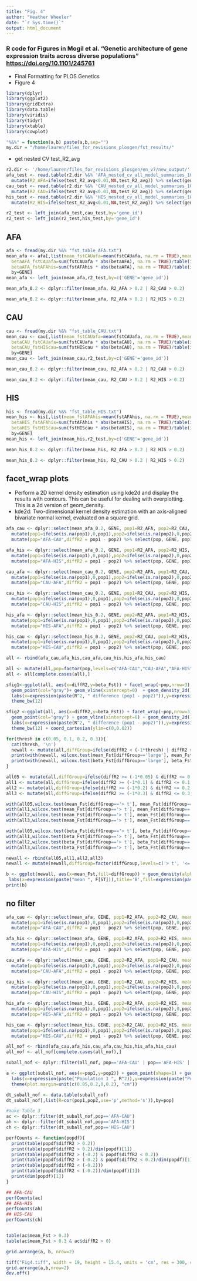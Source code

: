 ```yaml
---
title: "Fig. 4"
author: "Heather Wheeler"
date: "`r Sys.time()`"
output: html_document
---
```


### R code for Figures in Mogil et al. "Genetic architecture of gene expression traits across diverse populations" <https://doi.org/10.1101/245761>
- Final Formatting for PLOS Genetics
- Figure 4

```r
library(dplyr)
library(ggplot2)
library(gridExtra)
library(data.table)
library(viridis)
library(tidyr)
library(xtable)
library(cowplot)

"%&%" = function(a,b) paste(a,b,sep="")
my.dir = "/home/lauren/files_for_revisions_plosgen/fst_results/"
```

- get nested CV test_R2_avg
```r
r2.dir <- '/home/lauren/files_for_revisions_plosgen/en_v7/new_output/'
afa_test <- read.table(r2.dir %&% 'AFA_nested_cv_all_model_summaries_10_peer_3pcs.txt',header=T) %>% 
  mutate(R2_AFA=ifelse(test_R2_avg<0.01,NA,test_R2_avg)) %>% select(gene_id,R2_AFA)
cau_test <- read.table(r2.dir %&% 'CAU_nested_cv_all_model_summaries_10_peer_3pcs.txt',header=T) %>% 
  mutate(R2_CAU=ifelse(test_R2_avg<0.01,NA,test_R2_avg)) %>% select(gene_id,R2_CAU)
his_test <- read.table(r2.dir %&% 'HIS_nested_cv_all_model_summaries_10_peer_3pcs.txt',header=T) %>% 
  mutate(R2_HIS=ifelse(test_R2_avg<0.01,NA,test_R2_avg)) %>% select(gene_id,R2_HIS)

r2_test <- left_join(afa_test,cau_test,by='gene_id')
r2_test <- left_join(r2_test,his_test,by='gene_id')
```

## AFA 
```r
afa <- fread(my.dir %&% "fst_table_AFA.txt")
mean_afa <- afa[,list(mean_fstCAUafa=mean(fstCAUafa, na.rm = TRUE),mean_fstAFAhis=mean(fstAFAhis, na.rm = TRUE),
  betaAFA_fstCAUafa=sum(fstCAUafa * abs(betaAFA), na.rm = TRUE)/table(is.na(fstCAUafa * betaAFA))[[1]],
  betaAFA_fstAFAhis=sum(fstAFAhis * abs(betaAFA), na.rm = TRUE)/table(is.na(fstAFAhis * betaAFA))[[1]]),
  by=GENE]
mean_afa <- left_join(mean_afa,r2_test,by=c('GENE'='gene_id'))

mean_afa_0.2 <- dplyr::filter(mean_afa, R2_AFA > 0.2 | R2_CAU > 0.2)

mean_afa_0.2 <- dplyr::filter(mean_afa, R2_AFA > 0.2 | R2_HIS > 0.2)
```

## CAU
```r
cau <- fread(my.dir %&% "fst_table_CAU.txt")
mean_cau <- cau[,list(mean_fstCAUafa=mean(fstCAUafa, na.rm = TRUE),mean_fstHIScau=mean(fstHIScau, na.rm = TRUE),
  betaCAU_fstCAUafa=sum(fstCAUafa * abs(betaCAU), na.rm = TRUE)/table(is.na(fstCAUafa * betaCAU))[[1]],
  betaCAU_fstHIScau=sum(fstHIScau * abs(betaCAU), na.rm = TRUE)/table(is.na(fstHIScau * betaCAU))[[1]]),
  by=GENE]
mean_cau <- left_join(mean_cau,r2_test,by=c('GENE'='gene_id'))

mean_cau_0.2 <- dplyr::filter(mean_cau, R2_AFA > 0.2 | R2_CAU > 0.2)

mean_cau_0.2 <- dplyr::filter(mean_cau, R2_CAU > 0.2 | R2_HIS > 0.2)
```

## HIS
```r
his <- fread(my.dir %&% "fst_table_HIS.txt")
mean_his <- his[,list(mean_fstAFAhis=mean(fstAFAhis, na.rm = TRUE),mean_fstHIScau=mean(fstHIScau, na.rm = TRUE),
  betaHIS_fstAFAhis=sum(fstAFAhis * abs(betaHIS), na.rm = TRUE)/table(is.na(fstAFAhis * betaHIS))[[1]],
  betaHIS_fstHIScau=sum(fstHIScau * abs(betaHIS), na.rm = TRUE)/table(is.na(fstHIScau * betaHIS))[[1]]),
  by=GENE]
mean_his <- left_join(mean_his,r2_test,by=c('GENE'='gene_id'))

mean_his_0.2 <- dplyr::filter(mean_his, R2_AFA > 0.2 | R2_HIS > 0.2)

mean_his_0.2 <- dplyr::filter(mean_his, R2_CAU > 0.2 | R2_HIS > 0.2)
```

## facet_wrap plots
- Perform a 2D kernel density estimation using kde2d and display the results with contours. This can be useful for dealing with overplotting. This is a 2d version of geom_density.
- kde2d: Two-dimensional kernel density estimation with an axis-aligned bivariate normal kernel, evaluated on a square grid.
```r
afa_cau <- dplyr::select(mean_afa_0.2, GENE, pop1=R2_AFA, pop2=R2_CAU, mean_Fst=mean_fstCAUafa, beta_Fst=betaAFA_fstCAUafa) %>% 
  mutate(pop1=ifelse(is.na(pop1),0,pop1),pop2=ifelse(is.na(pop2),0,pop2)) %>% 
  mutate(pop="AFA-CAU",diffR2 = pop1 - pop2) %>% select(pop, GENE, pop1, pop2, diffR2, mean_Fst, beta_Fst)

afa_his <- dplyr::select(mean_afa_0.2, GENE, pop1=R2_AFA, pop2=R2_HIS, mean_Fst=mean_fstAFAhis, beta_Fst=betaAFA_fstAFAhis) %>% 
  mutate(pop1=ifelse(is.na(pop1),0,pop1),pop2=ifelse(is.na(pop2),0,pop2)) %>% 
  mutate(pop="AFA-HIS",diffR2 = pop1 - pop2) %>% select(pop, GENE, pop1, pop2, diffR2, mean_Fst, beta_Fst)

cau_afa <- dplyr::select(mean_cau_0.2, GENE, pop2=R2_AFA, pop1=R2_CAU, mean_Fst=mean_fstCAUafa, beta_Fst=betaCAU_fstCAUafa) %>% 
  mutate(pop1=ifelse(is.na(pop1),0,pop1),pop2=ifelse(is.na(pop2),0,pop2)) %>% 
  mutate(pop="CAU-AFA",diffR2 = pop1 - pop2) %>% select(pop, GENE, pop1, pop2, diffR2, mean_Fst, beta_Fst)

cau_his <- dplyr::select(mean_cau_0.2, GENE, pop1=R2_CAU, pop2=R2_HIS, mean_Fst=mean_fstHIScau, beta_Fst=betaCAU_fstHIScau) %>% 
  mutate(pop1=ifelse(is.na(pop1),0,pop1),pop2=ifelse(is.na(pop2),0,pop2)) %>% 
  mutate(pop="CAU-HIS",diffR2 = pop1 - pop2) %>% select(pop, GENE, pop1, pop2, diffR2, mean_Fst, beta_Fst)

his_afa <- dplyr::select(mean_his_0.2, GENE, pop2=R2_AFA, pop1=R2_HIS, mean_Fst=mean_fstAFAhis, beta_Fst=betaHIS_fstAFAhis) %>% 
  mutate(pop1=ifelse(is.na(pop1),0,pop1),pop2=ifelse(is.na(pop2),0,pop2)) %>% 
  mutate(pop="HIS-AFA",diffR2 = pop1 - pop2) %>% select(pop, GENE, pop1, pop2, diffR2, mean_Fst, beta_Fst)

his_cau <- dplyr::select(mean_his_0.2, GENE, pop2=R2_CAU, pop1=R2_HIS, mean_Fst=mean_fstHIScau, beta_Fst=betaHIS_fstHIScau) %>% 
  mutate(pop1=ifelse(is.na(pop1),0,pop1),pop2=ifelse(is.na(pop2),0,pop2)) %>% 
  mutate(pop="HIS-CAU",diffR2 = pop1 - pop2) %>% select(pop, GENE, pop1, pop2, diffR2, mean_Fst, beta_Fst)

all <- rbind(afa_cau,afa_his,cau_afa,cau_his,his_afa,his_cau)

all <- mutate(all,pop=factor(pop,levels=c("AFA-CAU","CAU-AFA","AFA-HIS","HIS-AFA","HIS-CAU","CAU-HIS")))
all <- all[complete.cases(all),]

sfig1<-ggplot(all, aes(x=diffR2,y=beta_Fst)) + facet_wrap(~pop,nrow=3) + 
  geom_point(col="gray")+ geom_vline(xintercept=0)  + geom_density_2d() + 
  labs(x=expression(paste(R^2, " difference (pop1 - pop2)")),y=expression(paste("weighted mean ", F[ST]))) + 
  theme_bw(12)

sfig2 <-ggplot(all, aes(x=diffR2,y=beta_Fst)) + facet_wrap(~pop,nrow=3)  +
  geom_point(col="gray") + geom_vline(xintercept=0) + geom_density_2d() + 
  labs(x=expression(paste(R^2, " difference (pop1 - pop2)")),y=expression(paste("ZOOM weighted mean ", F[ST]))) + 
  theme_bw(12) + coord_cartesian(ylim=c(0,0.02)) 
```

```r
for(thresh in c(0.05, 0.1, 0.2, 0.3)){
  cat(thresh, '\n')
  newall <- mutate(all,diffGroup=ifelse(diffR2 < (-1*thresh) | diffR2 > thresh, 'large', 'small'))
  print(with(newall, wilcox.test(mean_Fst[diffGroup=='large'], mean_Fst[diffGroup=='small'])))
  print(with(newall, wilcox.test(beta_Fst[diffGroup=='large'], beta_Fst[diffGroup=='small'])))
}

all05 <- mutate(all,diffGroup=ifelse(diffR2 >= (-1*0.05) & diffR2 <= 0.05, '<= t', '> t'),absdiffR2=abs(diffR2),thres='t = 0.05')
all1 <- mutate(all,diffGroup=ifelse(diffR2 >= (-1*0.1) & diffR2 <= 0.1, '<= t', '> t'),absdiffR2=abs(diffR2),thres='t = 0.1')
all2 <- mutate(all,diffGroup=ifelse(diffR2 >= (-1*0.2) & diffR2 <= 0.2, '<= t', '> t'),absdiffR2=abs(diffR2),thres='t = 0.2')
all3 <- mutate(all,diffGroup=ifelse(diffR2 >= (-1*0.3) & diffR2 <= 0.3, '<= t', '> t'),absdiffR2=abs(diffR2),thres='t = 0.3')

with(all05,wilcox.test(mean_Fst[diffGroup=='> t'], mean_Fst[diffGroup=='<= t']))$p.value
with(all1,wilcox.test(mean_Fst[diffGroup=='> t'], mean_Fst[diffGroup=='<= t']))$p.value
with(all2,wilcox.test(mean_Fst[diffGroup=='> t'], mean_Fst[diffGroup=='<= t']))$p.value
with(all3,wilcox.test(mean_Fst[diffGroup=='> t'], mean_Fst[diffGroup=='<= t']))$p.value

with(all05,wilcox.test(beta_Fst[diffGroup=='> t'], beta_Fst[diffGroup=='<= t']))$p.value
with(all1,wilcox.test(beta_Fst[diffGroup=='> t'], beta_Fst[diffGroup=='<= t']))$p.value
with(all2,wilcox.test(beta_Fst[diffGroup=='> t'], beta_Fst[diffGroup=='<= t']))$p.value
with(all3,wilcox.test(beta_Fst[diffGroup=='> t'], beta_Fst[diffGroup=='<= t']))$p.value

newall <- rbind(all05,all1,all2,all3)
newall <- mutate(newall,diffGroup=factor(diffGroup,levels=c('> t', '<= t')))
```

```r
b <- ggplot(newall, aes(x=mean_Fst,fill=diffGroup)) + geom_density(alpha=0.7)+ facet_wrap(~thres,nrow=1) +
 labs(x=expression(paste("mean ", F[ST])),title='B',fill=expression(paste("|",R^2, " difference|"))) + theme_bw(12) +  theme(plot.margin=unit(c(0,0.2,0,0.2), "cm")) + scale_fill_viridis(discrete = TRUE) + coord_cartesian(xlim=c(0,0.22)) + theme(legend.justification=c(0,1), legend.position=c(0.84,0.995),legend.title = element_text(size=10),legend.text = element_text(size=10),legend.key.size = unit(0.6, "cm"),plot.margin=unit(c(0,0.2,0,0.2), "cm"))
print(b)
```


## no filter
```r
afa_cau <- dplyr::select(mean_afa, GENE, pop1=R2_AFA, pop2=R2_CAU, mean_Fst=mean_fstCAUafa, beta_Fst=betaAFA_fstCAUafa) %>% 
  mutate(pop1=ifelse(is.na(pop1),0,pop1),pop2=ifelse(is.na(pop2),0,pop2)) %>% 
  mutate(pop="AFA-CAU",diffR2 = pop1 - pop2) %>% select(pop, GENE, pop1, pop2, diffR2, mean_Fst, beta_Fst)

afa_his <- dplyr::select(mean_afa, GENE, pop1=R2_AFA, pop2=R2_HIS, mean_Fst=mean_fstAFAhis, beta_Fst=betaAFA_fstAFAhis) %>% 
  mutate(pop1=ifelse(is.na(pop1),0,pop1),pop2=ifelse(is.na(pop2),0,pop2)) %>%
  mutate(pop="AFA-HIS",diffR2 = pop1 - pop2) %>% select(pop, GENE, pop1, pop2, diffR2, mean_Fst, beta_Fst)

cau_afa <- dplyr::select(mean_cau, GENE, pop2=R2_AFA, pop1=R2_CAU, mean_Fst=mean_fstCAUafa, beta_Fst=betaCAU_fstCAUafa) %>% 
  mutate(pop1=ifelse(is.na(pop1),0,pop1),pop2=ifelse(is.na(pop2),0,pop2)) %>%
  mutate(pop="CAU-AFA",diffR2 = pop1 - pop2) %>% select(pop, GENE, pop1, pop2, diffR2, mean_Fst, beta_Fst)

cau_his <- dplyr::select(mean_cau, GENE, pop1=R2_CAU, pop2=R2_HIS, mean_Fst=mean_fstHIScau, beta_Fst=betaCAU_fstHIScau) %>% 
  mutate(pop1=ifelse(is.na(pop1),0,pop1),pop2=ifelse(is.na(pop2),0,pop2)) %>%
  mutate(pop="CAU-HIS",diffR2 = pop1 - pop2) %>% select(pop, GENE, pop1, pop2, diffR2, mean_Fst, beta_Fst)

his_afa <- dplyr::select(mean_his, GENE, pop2=R2_AFA, pop1=R2_HIS, mean_Fst=mean_fstAFAhis, beta_Fst=betaHIS_fstAFAhis) %>% 
  mutate(pop1=ifelse(is.na(pop1),0,pop1),pop2=ifelse(is.na(pop2),0,pop2)) %>%
  mutate(pop="HIS-AFA",diffR2 = pop1 - pop2) %>% select(pop, GENE, pop1, pop2, diffR2, mean_Fst, beta_Fst)

his_cau <- dplyr::select(mean_his, GENE, pop2=R2_CAU, pop1=R2_HIS, mean_Fst=mean_fstHIScau, beta_Fst=betaHIS_fstHIScau) %>% 
  mutate(pop1=ifelse(is.na(pop1),0,pop1),pop2=ifelse(is.na(pop2),0,pop2)) %>%
  mutate(pop="HIS-CAU",diffR2 = pop1 - pop2) %>% select(pop, GENE, pop1, pop2, diffR2, mean_Fst, beta_Fst)

all_nof <- rbind(afa_cau,afa_his,cau_afa,cau_his,his_afa,his_cau)
all_nof <- all_nof[complete.cases(all_nof),]

suball_nof <- dplyr::filter(all_nof, pop=='AFA-CAU' | pop=='AFA-HIS' | pop=='HIS-CAU') 

a <- ggplot(suball_nof, aes(x=pop1,y=pop2)) + geom_point(shape=1) + geom_abline(slope=1,intercept=0,col='blue') + facet_wrap(~pop,nrow=1) + theme_bw(12)+
  labs(x=expression(paste("Population 1 ", R^2)),y=expression(paste("Populaton 2 ", R^2)),title='A') + 
  theme(plot.margin=unit(c(0.05,0.2,0,0.2), "cm"))

dt_suball_nof <- data.table(suball_nof)
dt_suball_nof[,list(R=cor(pop1,pop2,use='p',method='s')),by=pop]

#make Table 3
ac <- dplyr::filter(dt_suball_nof,pop=='AFA-CAU')
ah <- dplyr::filter(dt_suball_nof,pop=='AFA-HIS')
ch <- dplyr::filter(dt_suball_nof,pop=='HIS-CAU')

perfCounts <- function(popdf){
  print(table(popdf$diffR2 > 0.2))
  print(table(popdf$diffR2 > 0.2)/dim(popdf)[1])
  print(table(popdf$diffR2 > (-0.2) & popdf$diffR2 < 0.2))
  print(table(popdf$diffR2 > (-0.2) & popdf$diffR2 < 0.2)/dim(popdf)[1])
  print(table(popdf$diffR2 < (-0.2)))
  print(table(popdf$diffR2 < (-0.2))/dim(popdf)[1])
  print(dim(popdf)[1])
}

## AFA-CAU
perfCounts(ac)
## AFA-HIS
perfCounts(ah)
## HIS-CAU
perfCounts(ch)


table(ac$mean_Fst > 0.3)
table(ac$mean_Fst > 0.3 & ac$diffR2 > 0)
```

```r
grid.arrange(a, b, nrow=2)
```

```r
tiff("Fig4.tiff", width = 19, height = 15.4, units = 'cm', res = 300, compression = 'lzw')
grid.arrange(a,b,nrow=2)
dev.off()
```

